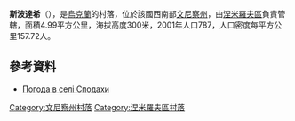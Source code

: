 {{coord|49|2|46|N|28|53|3|E|scale:30000|display=title}}

'''斯波達希'''（{{lang-uk|Сподахи}}），是[[烏克蘭|烏克蘭]]的村落，位於該國西南部[[文尼察州|文尼察州]]，由[[涅米羅夫區|涅米羅夫區]]負責管轄，面積4.99平方公里，海拔高度300米，2001年人口787，人口密度每平方公里157.72人。

==參考資料==
* [http://weather.in.ua/ua/vinnickaja/24722 Погода в селі Сподахи] {{Wayback|url=http://weather.in.ua/ua/vinnickaja/24722 |date=20111220112845 }}

[[Category:文尼察州村落|Category:文尼察州村落]]
[[Category:涅米羅夫區村落|Category:涅米羅夫區村落]]


{{Vinnytsia-geo-stub}}